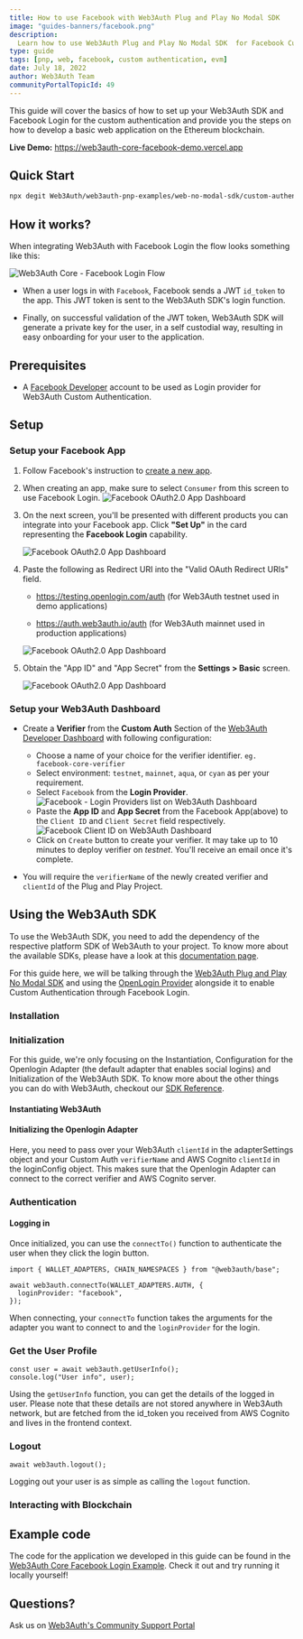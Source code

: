 ```yaml
---
title: How to use Facebook with Web3Auth Plug and Play No Modal SDK
image: "guides-banners/facebook.png"
description:
  Learn how to use Web3Auth Plug and Play No Modal SDK  for Facebook Custom Authentication.
type: guide
tags: [pnp, web, facebook, custom authentication, evm]
date: July 18, 2022
author: Web3Auth Team
communityPortalTopicId: 49
---
```



<SEO
  title="How to use Facebook with Web3Auth Plug and Play No Modal SDK"
  description="Learn how to use Web3Auth Plug and Play No Modal SDK  for Facebook Custom Authentication."
  image="https://web3auth.io/docs/guides-banners/facebook.png"
  slug="/guides/facebook"
/>

This guide will cover the basics of how to set up your Web3Auth SDK and Facebook Login for the
custom authentication and provide you the steps on how to develop a basic web application on the
Ethereum blockchain.

**Live Demo:** https://web3auth-core-facebook-demo.vercel.app

## Quick Start

```bash
npx degit Web3Auth/web3auth-pnp-examples/web-no-modal-sdk/custom-authentication/single-verifier-examples/facebook-no-modal-example w3a-facebook-demo && cd w3a-facebook-demo && npm install && npm run start
```

## How it works?

When integrating Web3Auth with Facebook Login the flow looks something like this:

![Web3Auth Core - Facebook Login Flow](/images/implicit-flow.svg)

- When a user logs in with `Facebook`, Facebook sends a JWT `id_token` to the app. This JWT token is
  sent to the Web3Auth SDK's login function.

- Finally, on successful validation of the JWT token, Web3Auth SDK will generate a private key for
  the user, in a self custodial way, resulting in easy onboarding for your user to the application.

## Prerequisites

<Web3AuthPrerequisites />

- A [Facebook Developer](https://developers.facebook.com/docs/development/create-an-app) account to
  be used as Login provider for Web3Auth Custom Authentication.

## Setup

### Setup your Facebook App

1. Follow Facebook's instruction to
   [create a new app](https://developers.facebook.com/docs/development/create-an-app).
2. When creating an app, make sure to select `Consumer` from this screen to use Facebook Login.
   ![Facebook OAuth2.0 App Dashboard](/guides/social-providers/facebook/facebook-app.png)

3. On the next screen, you'll be presented with different products you can integrate into your
   Facebook app. Click **"Set Up"** in the card representing the **Facebook Login** capability.

   ![Facebook OAuth2.0 App Dashboard](/guides/social-providers/facebook/facebook-login-setup.png)

4. Paste the following as Redirect URI into the "Valid OAuth Redirect URIs" field.

   - https://testing.openlogin.com/auth (for Web3Auth testnet used in demo applications)

   - https://auth.web3auth.io/auth (for Web3Auth mainnet used in production applications)

   ![Facebook OAuth2.0 App Dashboard](/guides/social-providers/facebook/facebook-login-settings-oauth.png)

5. Obtain the "App ID" and "App Secret" from the **Settings > Basic** screen.

   ![Facebook OAuth2.0 App Dashboard](/guides/social-providers/facebook/facebook-app-id-secret.png)

### Setup your Web3Auth Dashboard

<SetupWeb3AuthDashboard />

- Create a **Verifier** from the **Custom Auth** Section of the
  [Web3Auth Developer Dashboard](https://dashboard.web3auth.io/) with following configuration:

  - Choose a name of your choice for the verifier identifier. `eg. facebook-core-verifier`
  - Select environment: `testnet`, `mainnet`, `aqua`, or `cyan` as per your requirement.
  - Select `Facebook` from the **Login Provider**.
    ![Facebook - Login Providers list on Web3Auth Dashboard](/dashboard/verifiers/login-providers-list.png)
  - Paste the **App ID** and **App Secret** from the Facebook App(above) to the `Client ID` and
    `Client Secret` field respectively.
    ![Facebook Client ID on Web3Auth Dashboard](/dashboard/verifiers/facebook-verifier.png)
  - Click on `Create` button to create your verifier. It may take up to 10 minutes to deploy
    verifier on _testnet_. You'll receive an email once it's complete.

- You will require the `verifierName` of the newly created verifier and `clientId` of the Plug and
  Play Project.

## Using the Web3Auth SDK

To use the Web3Auth SDK, you need to add the dependency of the respective platform SDK of Web3Auth
to your project. To know more about the available SDKs, please have a look at this
[documentation page](/sdk).

For this guide here, we will be talking through the
[Web3Auth Plug and Play No Modal SDK](/sdk/pnp/web/no-modal) and using the
[OpenLogin Provider](/sdk/pnp/web/adapters/auth) alongside it to enable Custom Authentication
through Facebook Login.

<SetupBaseProject />

### Installation

<Installation />

### Initialization

<InitializationIntro />

For this guide, we're only focusing on the Instantiation, Configuration for the Openlogin Adapter
(the default adapter that enables social logins) and Initialization of the Web3Auth SDK. To know
more about the other things you can do with Web3Auth, checkout our
[SDK Reference](/sdk/pnp/web/no-modal).

#### Instantiating Web3Auth

<InstantiationWeb3Auth />

#### Initializing the Openlogin Adapter

<OpenloginConfigCodeFacebook />

Here, you need to pass over your Web3Auth `clientId` in the adapterSettings object and your Custom
Auth `verifierName` and AWS Cognito `clientId` in the loginConfig object. This makes sure that the
Openlogin Adapter can connect to the correct verifier and AWS Cognito server.

<InitializationWeb3Auth />

### Authentication

#### Logging in

Once initialized, you can use the `connectTo()` function to authenticate the user when they click
the login button.

```tsx
import { WALLET_ADAPTERS, CHAIN_NAMESPACES } from "@web3auth/base";

await web3auth.connectTo(WALLET_ADAPTERS.AUTH, {
  loginProvider: "facebook",
});
```

When connecting, your `connectTo` function takes the arguments for the adapter you want to connect
to and the `loginProvider` for the login.

### Get the User Profile

```tsx
const user = await web3auth.getUserInfo();
console.log("User info", user);
```

Using the `getUserInfo` function, you can get the details of the logged in user. Please note that
these details are not stored anywhere in Web3Auth network, but are fetched from the id_token you
received from AWS Cognito and lives in the frontend context.

### Logout

```tsx
await web3auth.logout();
```

Logging out your user is as simple as calling the `logout` function.

### Interacting with Blockchain

<InteractingWithBlockchain />

## Example code

The code for the application we developed in this guide can be found in the
[Web3Auth Core Facebook Login Example](https://github.com/Web3Auth/web3auth-pnp-examples/tree/main/web-no-modal-sdk/custom-authentication/single-verifier-examples/facebook-no-modal-example).
Check it out and try running it locally yourself!

## Questions?

Ask us on [Web3Auth's Community Support Portal](https://web3auth.io/community)
